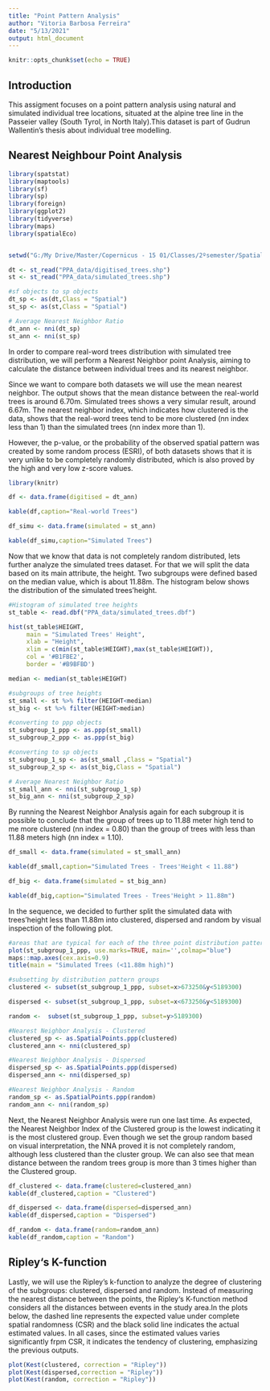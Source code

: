 ```yaml
---
title: "Point Pattern Analysis"
author: "Vitoria Barbosa Ferreira"
date: "5/13/2021"
output: html_document
---
```


```r
knitr::opts_chunk$set(echo = TRUE)
```

## Introduction 

This assigment focuses on a point pattern analysis using natural and simulated individual tree locations, situated at the alpine tree line in the Passeier valley (South Tyrol, in North Italy).This dataset is part of Gudrun Wallentin’s thesis about individual tree modelling. 


## Nearest Neighbour Point Analysis

```r
library(spatstat)
library(maptools)
library(sf)
library(sp)
library(foreign)
library(ggplot2)
library(tidyverse)
library(maps)
library(spatialEco)


setwd("G:/My Drive/Master/Copernicus - 15 01/Classes/2ºsemester/Spatial_Statistics/assigment_2")

dt <- st_read("PPA_data/digitised_trees.shp")
st <- st_read("PPA_data/simulated_trees.shp")

#sf objects to sp objects
dt_sp <- as(dt,Class = "Spatial")
st_sp <- as(st,Class = "Spatial")

# Average Nearest Neighbor Ratio 
dt_ann <- nni(dt_sp)
st_ann <- nni(st_sp)

```

In order to compare real-word trees distribution with simulated tree distribution, we will perform a Nearest Neighbor point Analysis, aiming to calculate the distance between individual trees and its nearest neighbor.

Since we want to compare both datasets we will use the mean nearest neighbor. The output shows that the mean distance between the real-world trees is around 6.70m. Simulated trees shows a very simular result, around 6.67m. The nearest neighbor index, which indicates how clustered is the data, shows that the real-word trees tend to be more clustered (nn index less than 1) than the simulated trees (nn index more than 1).

However, the p-value, or the probability of the observed spatial pattern was created by some random process (ESRI), of both datasets shows that it is very unlike to be completely randomly distributed, which is also proved by the high and very low z-score values. 


```r

library(knitr)

df <- data.frame(digitised = dt_ann)

kable(df,caption="Real-world Trees")
```

```r

df_simu <- data.frame(simulated = st_ann)

kable(df_simu,caption="Simulated Trees")
```

Now that we know that data is not completely random distributed, lets further analyze the simulated trees dataset. For that we will split the data based on its main attribute, the height. Two subgroups were defined based on the median value, which is about 11.88m. The histogram below shows the distribution of the simulated trees'height. 

```r
#Histogram of simulated tree heights
st_table <- read.dbf("PPA_data/simulated_trees.dbf")

hist(st_table$HEIGHT, 
     main = "Simulated Trees' Height", 
     xlab = "Height",
     xlim = c(min(st_table$HEIGHT),max(st_table$HEIGHT)),
     col = '#B1FBE2',
     border = '#B9BFBD')

```
```r

median <- median(st_table$HEIGHT) 

#subgroups of tree heights 
st_small <- st %>% filter(HEIGHT<median)
st_big <- st %>% filter(HEIGHT>median)

#converting to ppp objects
st_subgroup_1_ppp <- as.ppp(st_small) 
st_subgroup_2_ppp <- as.ppp(st_big)

#converting to sp objects
st_subgroup_1_sp <- as(st_small ,Class = "Spatial")
st_subgroup_2_sp <- as(st_big,Class = "Spatial")

# Average Nearest Neighbor Ratio
st_small_ann <- nni(st_subgroup_1_sp)
st_big_ann <- nni(st_subgroup_2_sp)

```


By running the Nearest Neighbor Analysis again for each subgroup it is possible to conclude that the group of trees up to 11.88 meter high tend to me more clustered (nn index = 0.80) than the group of trees with less than 11.88 meters high (nn index = 1.10). 


```r
df_small <- data.frame(simulated = st_small_ann)

kable(df_small,caption="Simulated Trees - Trees'Height < 11.88")
```
```r
df_big <- data.frame(simulated = st_big_ann)

kable(df_big,caption="Simulated Trees - Trees'Height > 11.88m")
```
In the sequence, we decided to further split the simulated data with trees'height less than 11.88m into clustered, dispersed and random by visual inspection of the following plot.  

```r

#areas that are typical for each of the three point distribution patterns
plot(st_subgroup_1_ppp, use.marks=TRUE, main='',colmap="blue")
maps::map.axes(cex.axis=0.9)
title(main = "Simulated Trees (<11.88m high)")

#subsetting by distribution pattern groups
clustered <- subset(st_subgroup_1_ppp, subset=x>673250&y<5189300)

dispersed <- subset(st_subgroup_1_ppp, subset=x<673250&y<5189300)

random <-  subset(st_subgroup_1_ppp, subset=y>5189300)
```

```r
#Nearest Neighbor Analysis - Clustered
clustered_sp <- as.SpatialPoints.ppp(clustered)
clustered_ann <- nni(clustered_sp)

#Nearest Neighbor Analysis - Dispersed
dispersed_sp <- as.SpatialPoints.ppp(dispersed)
dispersed_ann <- nni(dispersed_sp)

#Nearest Neighbor Analysis - Random
random_sp <- as.SpatialPoints.ppp(random)
random_ann <- nni(random_sp)
```

Next, the Nearest Neighbor Analysis were run one last time. As expected, the Nearest Neighbor Index of the Clustered group is the lowest indicating it is the most clustered group. Even though we set the group random based on visual interpretation, the NNA proved it is not completely random, although less clustered than the cluster group. We can also see that mean distance between the random trees group is more than 3 times higher than the Clustered group. 

```r
df_clustered <- data.frame(clustered=clustered_ann)
kable(df_clustered,caption = "Clustered")
```
```r
df_dispersed <- data.frame(dispersed=dispersed_ann)
kable(df_dispersed,caption = "Dispersed")
```
```r
df_random <- data.frame(random=random_ann)
kable(df_random,caption = "Random")
```

## Ripley‘s K-function

Lastly, we will use the Ripley's k-function to analyze the degree of clustering of the subgroups: clustered, dispersed and random. Instead of measuring the nearest distance between the points, the Ripley‘s K-function method considers all the distances between events in the study area.In the plots below, the dashed line represents the expected value under complete spatial randomness (CSR) and the black solid line indicates the actual estimated values. In all cases, since the estimated values varies significantly frpm CSR, it indicates the tendency of clustering, emphasizing the previous outputs. 

```r

plot(Kest(clustered, correction = "Ripley"))
plot(Kest(dispersed,correction = "Ripley"))
plot(Kest(random, correction = "Ripley"))
        
```

